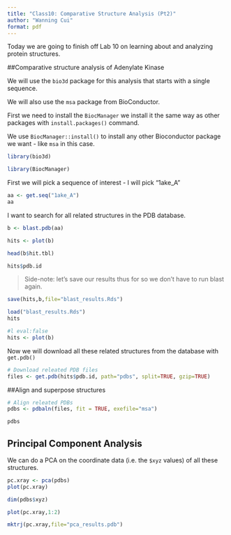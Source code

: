 ```yaml
---
title: "Class10: Comparative Structure Analysis (Pt2)"
author: "Wanning Cui"
format: pdf
---
```

Today we are going to finish off Lab 10 on learning about and analyzing protein structures.

##Comparative structure analysis of Adenylate Kinase

We will use the `bio3d` package for this analysis that starts with a single sequence.

We will also use the `msa` package from BioConductor.

First we need to install the `BiocManager` we install it the same way as other packages with `install.packages()` command.

We use `BiocManager::install()` to install any other Bioconductor package we want - like `msa` in this case.

```r
library(bio3d)
```

```r
library(BiocManager)
```

First we will pick a sequence of interest - I will pick "1ake_A"

```r
aa <- get.seq("1ake_A")
aa
```

I want to search for all related structures in the PDB database.

```r
b <- blast.pdb(aa)
```

```r
hits <- plot(b)
```

```r
head(b$hit.tbl)
```

```r
hits$pdb.id
```

>Side-note: let's save our results thus for so we don't have to run blast again.

```r
save(hits,b,file="blast_results.Rds")
```

```r
load("blast_results.Rds")
hits
```
```r
#l eval:false
hits <- plot(b)
```

Now we will download all these related structures from the database with `get.pdb()`

```r
# Download releated PDB files
files <- get.pdb(hits$pdb.id, path="pdbs", split=TRUE, gzip=TRUE)
```

##Align and superpose structures

```r
# Align releated PDBs
pdbs <- pdbaln(files, fit = TRUE, exefile="msa")
```
```r
pdbs
```
## Principal Component Analysis

We can do a PCA on the coordinate data (i.e. the `$xyz` values) of all these structures.

```r
pc.xray <- pca(pdbs)
plot(pc.xray)
```
```r
dim(pdbs$xyz)
```

```r
plot(pc.xray,1:2)
```
```r
mktrj(pc.xray,file="pca_results.pdb")
```


